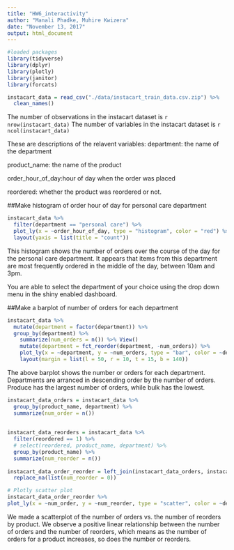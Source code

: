 ```yaml
---
title: "HW6_interactivity"
author: "Manali Phadke, Muhire Kwizera"
date: "November 13, 2017"
output: html_document
---
```


```r
#loaded packages 
library(tidyverse)
library(dplyr)
library(plotly)
library(janitor)
library(forcats)

instacart_data = read_csv("./data/instacart_train_data.csv.zip") %>%
  clean_names()
```
The number of observations in the instacart dataset is `r nrow(instacart_data)`
The number of variables in the instacart dataset is `r ncol(instacart_data)`


These are descriptions of the relavent variables:
  department: the name of the department
  
  product_name: the name of the product
  
  order_hour_of_day:hour of day when the order was placed
  
  reordered: whether the product was reordered or not.


  
##Make histogram of order hour of day for personal care department
```r
instacart_data %>% 
  filter(department == "personal care") %>% 
  plot_ly(x = ~order_hour_of_day, type = "histogram", color = "red") %>% 
  layout(yaxis = list(title = "count"))
```

This histogram shows the number of orders over the course of the day for the personal care department.  It appears that items from this department are most frequently ordered in the middle of the day, between 10am and 3pm.

You are able to select the department of your choice using the drop down menu in the shiny enabled dashboard.


##Make a barplot of number of orders for each department
```r
instacart_data %>%
  mutate(department = factor(department)) %>%
  group_by(department) %>%
    summarize(num_orders = n()) %>% View()
    mutate(department = fct_reorder(department, -num_orders)) %>% 
    plot_ly(x = ~department, y = ~num_orders, type = "bar", color = ~department) %>%
    layout(margin = list(l = 50, r = 10, t = 15, b = 140))


```

The above barplot shows the number or orders for each department.  Departments are arranced in descending order by the number of orders.  Produce has the largest number of orders, while bulk has the lowest.

```r
instacart_data_orders = instacart_data %>%
  group_by(product_name, department) %>%
  summarize(num_order = n())
  
  
instacart_data_reorders = instacart_data %>%
  filter(reordered == 1) %>%
  # select(reordered, product_name, department) %>%
  group_by(product_name) %>%
  summarize(num_reorder = n())
  
instacart_data_order_reorder = left_join(instacart_data_orders, instacart_data_reorders, by = "product_name") %>%
  replace_na(list(num_reorder = 0))

# Plotly scatter plot
instacart_data_order_reorder %>% 
plot_ly(x = ~num_order, y = ~num_reorder, type = "scatter", color = ~department)
```

We made a scatterplot of the number of orders vs. the number of reorders by product.  We observe a positive linear relationship between the number of orders and the number of reorders, which means as the number of orders for a product increases, so does the number or reorders.
